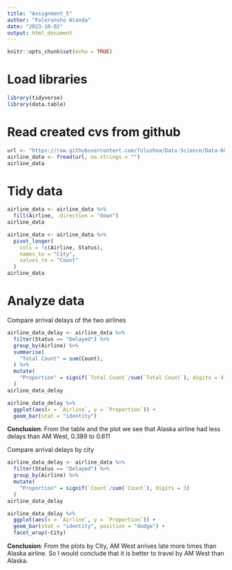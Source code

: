 ---
title: "Assignment_5"
author: "Folorunsho Atanda"
date: "2023-10-02"
output: html_document
---

```{r setup, include=FALSE}
knitr::opts_chunk$set(echo = TRUE)
```

# Load libraries

```{r}
library(tidyverse)
library(data.table)
```

# Read created cvs from github

```{r}
url <- "https://raw.githubusercontent.com/folushoa/Data-Science/Data-607/Assignment%205/Assignment%205.csv"
airline_data <- fread(url, na.strings = "")
airline_data
```

# Tidy data

```{r}
airline_data <- airline_data %>% 
  fill(Airline, .direction = "down")
airline_data

airline_data <- airline_data %>%
  pivot_longer(
    cols = !c(Airline, Status),
    names_to = "City",
    values_to = "Count"
  )
airline_data
```

# Analyze data

Compare arrival delays of the two airlines

```{r}
airline_data_delay <- airline_data %>% 
  filter(Status == "Delayed") %>% 
  group_by(Airline) %>% 
  summarise(
    "Total Count" = sum(Count),
  ) %>% 
  mutate(
    "Proportion" = signif(`Total Count`/sum(`Total Count`), digits = 4)
  )
airline_data_delay

airline_data_delay %>%
  ggplot(aes(x = `Airline`, y = `Proportion`)) +
  geom_bar(stat = "identity") 
```

**Conclusion**:
From the table and the plot we see that Alaska airline had less delays than 
AM West, 0.389 to 0.611

Compare arrival delays by city

```{r}
airline_data_delay <- airline_data %>% 
  filter(Status == "Delayed") %>% 
  group_by(Airline) %>% 
  mutate(
    "Proportion" = signif(`Count`/sum(`Count`), digits = 3)
  )
airline_data_delay

airline_data_delay %>%
  ggplot(aes(x = `Airline`, y = `Proportion`)) +
  geom_bar(stat = "identity", position = "dodge") +
  facet_wrap(~City)
```

**Conclusion**: 
From the plots by City, AM West arrives late more times than Alaska airline. So 
I would conclude that it is better to travel by AM West than Alaska.